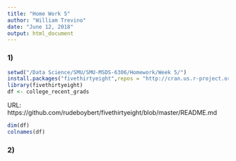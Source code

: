 ```yaml
---
title: "Home Work 5"
author: "William Trevino"
date: "June 12, 2018"
output: html_document
---
```


### 1)

```r
setwd("/Data Science/SMU/SMU-MSDS-6306/Homework/Week 5/")
install.packages("fivethirtyeight",repos = "http://cran.us.r-project.org")
library(fivethirtyeight)
df <- college_recent_grads
```

URL:
https://github.com/rudeboybert/fivethirtyeight/blob/master/README.md

```r
dim(df)
colnames(df)
```


### 2)
